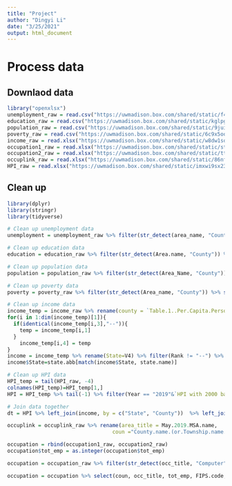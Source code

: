 ```yaml
---
title: "Project"
author: "Dingyi Li"
date: "3/25/2021"
output: html_document
---
```

# Process data
## Downlaod data
```r
library("openxlsx")
unemployment_raw = read.csv("https://uwmadison.box.com/shared/static/f40h2voo1xyy27fjuicnir8ixsyi3scy.csv")
education_raw = read.csv("https://uwmadison.box.com/shared/static/kglpgoiyj5a4m72pjs844wr9ds8ff4ik.csv")
population_raw = read.csv("https://uwmadison.box.com/shared/static/9jui9wtnos28hay47ahw4uyn8xdmgq3s.csv")
poverty_raw = read.csv("https://uwmadison.box.com/shared/static/6c9x5ool6431pzs7z7xaecevsohgrdt7.csv")
income_raw = read.xlsx("https://uwmadison.box.com/shared/static/w8dw1soufv23s4yrpy1yav19899syr4y.xlsx")
occupation1_raw = read.xlsx("https://uwmadison.box.com/shared/static/stqnhnlftohzvrhj7yguy8krgy93e5oa.xlsx")
occupation2_raw = read.xlsx("https://uwmadison.box.com/shared/static/tt4q7u6usw9znej6l17sfoj4519kftef.xlsx")
occuplink_raw = read.xlsx("https://uwmadison.box.com/shared/static/86nf4xrhawcymq8mdsy8n4ib9icywd99.xlsx")
HPI_raw = read.xlsx("https://uwmadison.box.com/shared/static/imxwi9sx23fwr951uchy94o33f9f4vi1.xlsx")
```

## Clean up
```r
library(dplyr)
library(stringr)
library(tidyverse)

# Clean up unemployment data
unemployment = unemployment_raw %>% filter(str_detect(area_name, "County")) %>% separate(area_name, into = c("County", "State2"), sep = "\\s", extra = "merge") %>% separate(State2, c("County2","State"), sep = ", ") %>% pivot_wider(names_from = Attribute, values_from = Value) %>% select(State, County, Unemployment_rate_2019, Employed_2019)

# Clean up education data
education = education_raw %>% filter(str_detect(Area.name, "County")) %>% separate(Area.name, into = c("County", "County2"), sep = "\\s", extra = "merge") %>% rename(HighSchoolLess=Percent.of.adults.with.less.than.a.high.school.diploma..2015.19, HighSchoolOnly=Percent.of.adults.with.a.high.school.diploma.only..2015.19, SomeCollege=Percent.of.adults.completing.some.college.or.associate.s.degree..2015.19, BachelorAndHigher=Percent.of.adults.with.a.bachelor.s.degree.or.higher..2015.19) %>% select(State, County, HighSchoolLess, HighSchoolOnly, SomeCollege, BachelorAndHigher)

# Clean up population data
population = population_raw %>% filter(str_detect(Area_Name, "County")) %>% separate(Area_Name, into = c("County", "County2"), sep = "\\s", extra = "merge") %>% select(State, County, POP_ESTIMATE_2019)

# Clean up poverty data
poverty = poverty_raw %>% filter(str_detect(Area_name, "County")) %>% separate(Area_name, into = c("County", "County2"), sep = "\\s", extra = "merge") %>% pivot_wider(names_from = Attribute, values_from = Value) %>% select(Stabr, County, POVALL_2019, PCTPOVALL_2019) %>% rename(State=Stabr)

# Clean up income data
income_temp = income_raw %>% rename(county = `Table.1..Per.Capita.Personal.Income.by.County,.2017.-.2019`) %>% rename(County = county, Income_2017=X2, Income_2018=X3, Income_2019=X4, Rank = X5) %>% select(County, Income_2019, Rank) %>% tail(-4)
for(i in 1:dim(income_temp)[1]){
  if(identical(income_temp[i,3],"--")){
    temp = income_temp[i,1]
  }
    income_temp[i,4] = temp
}
income = income_temp %>% rename(State=V4) %>% filter(Rank != "--") %>% select(State, County, Income_2019)
income$State=state.abb[match(income$State, state.name)]

# Clean up HPI data
HPI_temp = tail(HPI_raw, -4)
colnames(HPI_temp)=HPI_temp[1,]
HPI = HPI_temp %>% tail(-1) %>% filter(Year == "2019"&`HPI with 2000 base`!=".") %>% drop_na(`HPI with 2000 base`) %>% select(State, County, `HPI with 2000 base`)

# Join data together
dt = HPI %>% left_join(income, by = c("State", "County"))  %>% left_join(poverty, by = c("State", "County"))  %>% left_join(population, by = c("State", "County"))  %>% left_join(education, by = c("State", "County"))  %>% left_join(unemployment, by = c("State", "County")) 
```

```r
occuplink = occuplink_raw %>% rename(area_title = May.2019.MSA.name,
                                  coun ="County.name.(or.Township.name.for.the.New.England.states)")

occupation = rbind(occupation1_raw, occupation2_raw)
occupation$tot_emp = as.integer(occupation$tot_emp)

occupation = occupation_raw %>% filter(str_detect(occ_title, "Computer")) %>% left_join(occuplink, occupation, by = "area_title")

occupation = occupation %>% select(coun, occ_title, tot_emp, FIPS.code, County.code) %>% unite(fipscode, FIPS.code, County.code, sep = "") %>% group_by(coun, fipscode) %>% summarise(value = sum(tot_emp, na.rm = TRUE))


```

